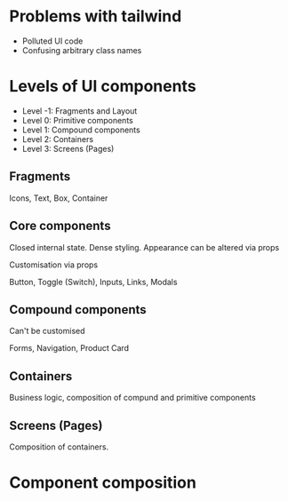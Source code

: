 # Problems with tailwind

- Polluted UI code
- Confusing arbitrary class names

# Levels of UI components

- Level -1: Fragments and Layout
- Level 0: Primitive components
- Level 1: Compound components
- Level 2: Containers
- Level 3: Screens (Pages)

## Fragments
Icons, Text, Box, Container

## Core components
Closed internal state. Dense styling. Appearance can be altered via props

Customisation via props

Button, Toggle (Switch), Inputs, Links, Modals

## Compound components
Can't be customised

Forms, Navigation, Product Card

## Containers
Business logic, composition of compund and primitive components

## Screens (Pages)
Composition of containers.

# Component composition



